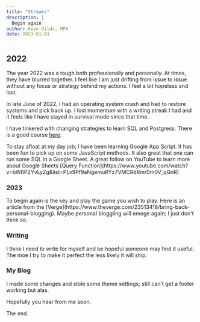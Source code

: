 ```yaml
---
title: "Streaks"
description: |
  Begin again
author: Kevn Gilds, MPA
date: 2023-01-01
---
```


## 2022

The year 2022 was a tough both professionally and personally. At times, they have blurred together. I feel like I am just drifting from issue to issue without any focus or strategy behind my actions. I feel a bit hopeless and lost.

In late June of 2022, I had an operating system crash and had to restore systems and pick back up. I lost momentum with a writing streak I had and it feels like I have stayed in survival mode since that time.

I have tinkered with changing strategies to learn SQL and Postgress. There is a good course [here](https://www.freecodecamp.org/learn/relational-database/).

To stay afloat at my day job; I have been learning Google App Script. It has been fun to pick up on some JavaScript methods. It also great that one can run some SQL in a Google Sheet. A great follow on YouTube to learn more about Google Sheets \[Query Function\](https://www.youtube.com/watch?v=bW6P2YvLyZg&list=PLv9Pf9aNgemuRYz7VMCRdRmr0m0V_qGnR)

### 2023

To begin again is the key and play the game you wish to play. Here is an article from the \[Verge\](https://www.theverge.com/23513418/bring-back-personal-blogging). Maybe personal bloggling will emege again; I just don't think so.

### Writing

I think I need to write for myself and be hopeful someone may find it useful. The moe I try to make it perfect the less likely it will ship.

### My Blog

I made some changes and stole some theme settings; still can't get a footer working but alas.

Hopefully you hear from me soon.

The end.
